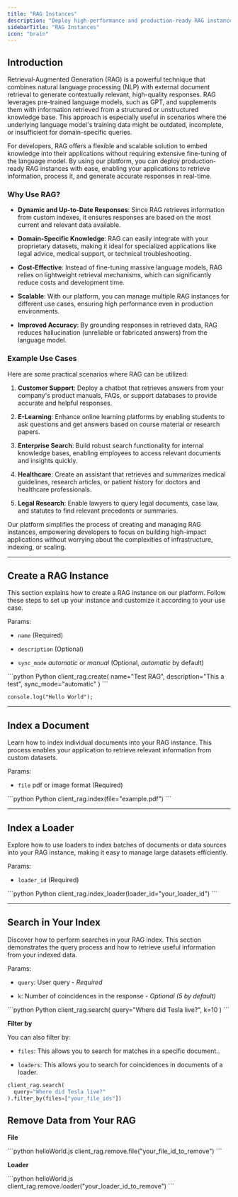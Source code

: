 ```yaml
---
title: "RAG Instances"
description: "Deploy high-performance and production-ready RAG instances."
sidebarTitle: "RAG Instances"
icon: "brain"
---
```


## Introduction

Retrieval-Augmented Generation (RAG) is a powerful technique that combines natural language processing (NLP) with external document retrieval to generate contextually relevant, high-quality responses. RAG leverages pre-trained language models, such as GPT, and supplements them with information retrieved from a structured or unstructured knowledge base. This approach is especially useful in scenarios where the underlying language model's training data might be outdated, incomplete, or insufficient for domain-specific queries.

For developers, RAG offers a flexible and scalable solution to embed knowledge into their applications without requiring extensive fine-tuning of the language model. By using our platform, you can deploy production-ready RAG instances with ease, enabling your applications to retrieve information, process it, and generate accurate responses in real-time.

### Why Use RAG?

* **Dynamic and Up-to-Date Responses**: Since RAG retrieves information from custom indexes, it ensures responses are based on the most current and relevant data available.

* **Domain-Specific Knowledge**: RAG can easily integrate with your proprietary datasets, making it ideal for specialized applications like legal advice, medical support, or technical troubleshooting.

* **Cost-Effective**: Instead of fine-tuning massive language models, RAG relies on lightweight retrieval mechanisms, which can significantly reduce costs and development time.

* **Scalable**: With our platform, you can manage multiple RAG instances for different use cases, ensuring high performance even in production environments.

* **Improved Accuracy**: By grounding responses in retrieved data, RAG reduces hallucination (unreliable or fabricated answers) from the language model.

### Example Use Cases

Here are some practical scenarios where RAG can be utilized:

1. **Customer Support**: Deploy a chatbot that retrieves answers from your company's product manuals, FAQs, or support databases to provide accurate and helpful responses.

2. **E-Learning**: Enhance online learning platforms by enabling students to ask questions and get answers based on course material or research papers.

3. **Enterprise Search**: Build robust search functionality for internal knowledge bases, enabling employees to access relevant documents and insights quickly.

4. **Healthcare**: Create an assistant that retrieves and summarizes medical guidelines, research articles, or patient history for doctors and healthcare professionals.

5. **Legal Research**: Enable lawyers to query legal documents, case law, and statutes to find relevant precedents or summaries.

Our platform simplifies the process of creating and managing RAG instances, empowering developers to focus on building high-impact applications without worrying about the complexities of infrastructure, indexing, or scaling.

***

## Create a RAG Instance

This section explains how to create a RAG instance on our platform. Follow these steps to set up your instance and customize it according to your use case.

Params:

* `name` (Required)

* `description` (Optional)

* `sync_mode` *automatic* or *manual* (Optional, *automatic* by default)

<CodeGroup>
  ```python Python
  client_rag.create(
    name="Test RAG",
    description="This a test", 
    sync_mode="automatic"
  )
  ```

  ```
  console.log("Hello World");
  ```
</CodeGroup>

***

## Index a Document

Learn how to index individual documents into your RAG instance. This process enables your application to retrieve relevant information from custom datasets.

Params:

* `file` pdf or image format (Required)

<CodeGroup>
  ```python Python
  client_rag.index(file="example.pdf")
  ```
</CodeGroup>

***

## Index a Loader

Explore how to use loaders to index batches of documents or data sources into your RAG instance, making it easy to manage large datasets efficiently.

Params:

* `loader_id` (Required)

<CodeGroup>
  ```python Python
  client_rag.index_loader(loader_id="your_loader_id")
  ```
</CodeGroup>

***

## Search in Your Index

Discover how to perform searches in your RAG index. This section demonstrates the query process and how to retrieve useful information from your indexed data.

Params:

* `query`: User query - *Required*

* `k`: Number of coincidences in the response - *Optional (5 by default)*

<CodeGroup>
  ```python Python
  client_rag.search(
    query="Where did Tesla live?",
    k=10
  )
  ```
</CodeGroup>

**Filter by**

You can also filter by:

* `files`: This allows you to search for matches in a specific document..

* `loaders`: This allows you to search for coincidences in documents of a loader.

```python Python
client_rag.search(
  query="Where did Tesla live?"
).filter_by(files=["your_file_ids"])
```

## Remove Data from Your RAG

**File**

<CodeGroup>
  ```python helloWorld.js
  client_rag.remove.file("your_file_id_to_remove")
  ```
</CodeGroup>



**Loader**

<CodeGroup>
  ```python helloWorld.js
  client_rag.remove.loader("your_loader_id_to_remove")
  ```
</CodeGroup>